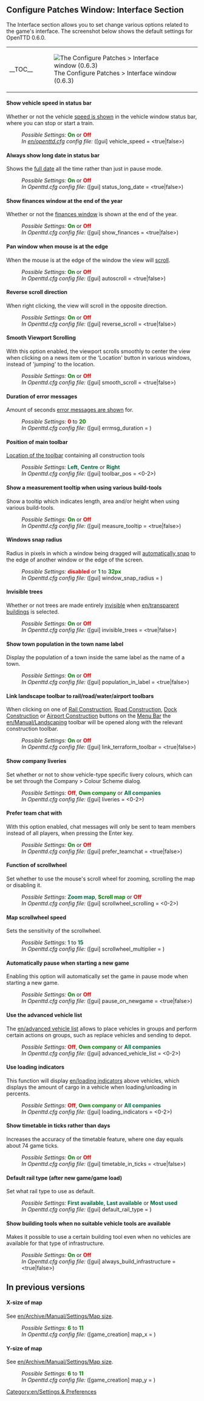 {{en/-}}{{en/Patch Config}}

==Configure Patches Window: Interface Section==
The Interface section allows you to set change various options related to the game's interface. The screenshot below shows the default settings for OpenTTD 0.6.0.
{| align="center"
|- valign="top"
|__TOC__
|[[File:en/0.6.0 configurepatches interface.png|frame|center|The Configure Patches > Interface window (0.6.3)]]
|}

====Show vehicle speed in status bar====
{{en/Feature|Old|align="right"|text=(since 0.2.0)}}
Whether or not the vehicle [[en/show vehicle speed|speed is shown]] in the vehicle window status bar, where you can stop or start a train.
:''Possible Settings:'' <span style="color:green">'''On'''</span> or <span style="color:red">'''Off'''</span>
:''In [[en/openttd.cfg]] config file:'' ([gui] vehicle_speed = <true|false>)
{{en/-}}
====Always show long date in status bar====
{{en/Feature|Old|align="right"|text=(since 0.2.0)}}
Shows the [[en/long date in status bar|full date]] all the time rather than just in pause mode.
:''Possible Settings:'' <span style="color:green">'''On'''</span> or <span style="color:red">'''Off'''</span>
:''In Openttd.cfg config file:'' ([gui] status_long_date = <true|false>)
{{en/-}}
====Show finances window at the end of the year====
{{en/Feature|Old|align="right"|text=(since 0.2.0)}}
Whether or not the [[en/show finances at end of year|finances window]] is shown at the end of the year.
:''Possible Settings:'' <span style="color:green">'''On'''</span> or <span style="color:red">'''Off'''</span>
:''In Openttd.cfg config file:'' ([gui] show_finances = <true|false>)
{{en/-}}
====Pan window when mouse is at the edge====
{{en/Feature|Old|align="right"|text=(since 0.2.0)}}
When the mouse is at the edge of the window the view will [[en/autoscroll|scroll]].
:''Possible Settings:'' <span style="color:green">'''On'''</span> or <span style="color:red">'''Off'''</span>
:''In Openttd.cfg config file:'' ([gui] autoscroll = <true|false>)
{{en/-}}
====Reverse scroll direction====
{{en/Feature|Old|align="right"|text=(since 0.4.5)}}
When right clicking, the view will scroll in the opposite direction.
:''Possible Settings:'' <span style="color:green">'''On'''</span> or <span style="color:red">'''Off'''</span>
:''In Openttd.cfg config file:'' ([gui] reverse_scroll = <true|false>)
{{en/-}}
==== Smooth Viewport Scrolling ====
{{en/Feature|0.6|align="right"|text=(since 0.6.0)}}
With this option enabled, the viewport scrolls smoothly to center the view when clicking on a news item or the 'Location' button in various windows, instead of 'jumping' to the location.
:''Possible Settings:'' <span style="color:green">'''On'''</span> or <span style="color:red">'''Off'''</span>
:''In Openttd.cfg config file:'' ([gui] smooth_scroll = <true|false>)
{{en/-}}
====Duration of error messages====
{{en/Feature|Old|align="right"|text=(since 0.3.2)}}
Amount of seconds [[en/error message duration|error messages are shown]] for.
:''Possible Settings:'' <span style="color:red">'''0'''</span> to <span style="color:green">'''20'''</span>
:''In Openttd.cfg config file:'' ([gui] errmsg_duration = <num_val>)
{{en/-}}
====Position of main toolbar====
{{en/Feature|Old|align="right"|text=(since 0.3.4)}}
[[en/toolbar position|Location of the toolbar]] containing all construction tools
:''Possible Settings:'' <span style="color:#00693E">'''Left'''</span>, <span style="color:#00693E">'''Centre'''</span> or <span style="color:#00693E">'''Right'''</span>
:''In Openttd.cfg config file:'' ([gui] toolbar_pos = <0-2>)
{{en/-}}
==== Show a measurement tooltip when using various build-tools ====
{{en/Feature|0.5|align="right"|text=(since 0.5.0)}}
Show a tooltip which indicates length, area and/or height when using various build-tools.
:''Possible Settings:'' <span style="color:green">'''On'''</span> or <span style="color:red">'''Off'''</span>
:''In Openttd.cfg config file:'' ([gui] measure_tooltip = <true|false>)
{{en/-}}
====Windows snap radius====
{{en/Feature|Old|align="right"|text=(since 0.3.5)}}
Radius in pixels in which a window being dragged will [[en/window snap radius|automatically snap]] to the edge of another window or the edge of the screen.
:''Possible Settings:'' <span style="color:red">'''disabled'''</span> or <span style="color:Green">'''1'''</span> to <span style="color:Green">'''32px'''</span>
:''In Openttd.cfg config file:'' ([gui] window_snap_radius = <num_val>)
{{en/-}}
====Invisible trees====
{{en/Feature|-0.6|align="right"|text=(0.3.4 to 0.6.3)}}
Whether or not trees are made entirely [[en/invisible trees|invisible]] when [[en/transparent buildings]] is selected.
:''Possible Settings:'' <span style="color:green">'''On'''</span> or <span style="color:red">'''Off'''</span>
:''In Openttd.cfg config file:'' ([gui] invisible_trees = <true|false>)
====Show town population in the town name label====
{{en/Feature|Old|align="right"|text=(since 0.3.6)}}
Display the population of a town inside the same label as the name of a town.
:''Possible Settings:'' <span style="color:green">'''On'''</span> or <span style="color:red">'''Off'''</span>
:''In Openttd.cfg config file:'' ([gui] population_in_label = <true|false>)
{{en/-}}
====Link landscape toolbar to rail/road/water/airport toolbars====
{{en/Feature|Old|align="right"|text=(since 0.4.0.1)}}
When clicking on one of [[en/Railway Construction|Rail Construction]], [[en/Road Construction|Road Construction]], [[en/Dock Construction|Dock Construction]] or [[en/Airport Construction|Airport Construction]] buttons on the [[en/Manual/Game interface|Menu Bar]] the [[en/Manual/Landscaping]] toolbar will be opened along with the relevant construction toolbar.
:''Possible Settings:'' <span style="color:green">'''On'''</span> or <span style="color:red">'''Off'''</span>
:''In Openttd.cfg config file:'' ([gui] link_terraform_toolbar = <true|false>)
{{en/-}}
==== Show company liveries ====
{{en/Feature|0.5|align="right"|text=(since 0.5.0)}}
Set whether or not to show vehicle-type specific livery colours, which can be set through the Company > Colour Scheme dialog.
:''Possible Settings:'' <span style="color:red">'''Off'''</span>, <span style="color:green">'''Own company'''</span> or <span style="color:#00693E">'''All companies'''</span>
:''In Openttd.cfg config file:'' ([gui] liveries = <0-2>)
{{en/-}}
==== Prefer team chat with <ENTER> ====
{{en/Feature|0.5|align="right"|text=(since 0.5.0)}}
With this option enabled, chat messages will only be sent to team members instead of all players, when pressing the Enter key.
:''Possible Settings:'' <span style="color:green">'''On'''</span> or <span style="color:red">'''Off'''</span>
:''In Openttd.cfg config file:'' ([gui] prefer_teamchat = <true|false>)
{{en/-}}
==== Function of scrollwheel ====
{{en/Feature|0.6|align="right"|text=(since 0.6.0)}}
Set whether to use the mouse's scroll wheel for zooming, scrolling the map or disabling it.
:''Possible Settings:'' <span style="color:#00693E">'''Zoom map'''</span>, <span style="color:green">'''Scroll map'''</span> or <span style="color:red">'''Off'''</span>
:''In Openttd.cfg config file:'' ([gui] scrollwheel_scrolling = <0-2>)
{{en/-}}
==== Map scrollwheel speed ====
{{en/Feature|0.6|align="right"|text=(since 0.6.0)}}
Sets the sensitivity of the scrollwheel.
:''Possible Settings:'' <span style="color:#00693E">'''1'''</span> to <span style="color:#00693E">'''15'''</span>
:''In Openttd.cfg config file:'' ([gui] scrollwheel_multiplier = <num_val>)
{{en/-}}
==== Automatically pause when starting a new game ====
{{en/Feature|0.6|align="right"|text=(since 0.6.0)}}
Enabling this option will automatically set the game in pause mode when starting a new game.
:''Possible Settings:'' <span style="color:green">'''On'''</span> or <span style="color:red">'''Off'''</span>
:''In Openttd.cfg config file:'' ([gui] pause_on_newgame = <true|false>)
{{en/-}}
==== Use the advanced vehicle list ====
{{en/Feature|0.6|align="right"|text=(since 0.6.0)}}
The [[en/advanced vehicle list]] allows to place vehicles in groups and perform certain actions on groups, such as replace vehicles and sending to depot.
:''Possible Settings:'' <span style="color:red">'''Off'''</span>, <span style="color:green">'''Own company'''</span> or <span style="color:#00693E">'''All companies'''</span>
:''In Openttd.cfg config file:'' ([gui] advanced_vehicle_list = <0-2>)
{{en/-}}
==== Use loading indicators ====
{{en/Feature|0.6|align="right"|text=(since 0.6.0)}}
This function will display [[en/loading indicators]] above vehicles, which displays the amount of cargo in a vehicle when loading/unloading in percents.
:''Possible Settings:'' <span style="color:red">'''Off'''</span>, <span style="color:green">'''Own company'''</span> or <span style="color:#00693E">'''All companies'''</span>
:''In Openttd.cfg config file:'' ([gui] loading_indicators = <0-2>)
{{en/-}}
==== Show timetable in ticks rather than days ====
{{en/Feature|0.6|align="right"|text=(since 0.6.0)}}
Increases the accuracy of the timetable feature, where one day equals about 74 game ticks.
:''Possible Settings:'' <span style="color:green">'''On'''</span> or <span style="color:red">'''Off'''</span>
:''In Openttd.cfg config file:'' ([gui] timetable_in_ticks = <true|false>)
{{en/-}}
==== Default rail type (after new game/game load) ====
{{en/Feature|0.6|align="right"|text=(since 0.6.0)}}
Set what rail type to use as default.
:''Possible Settings:'' <span style="color:#00693E">'''First available'''</span>, <span style="color:#00693E">'''Last available'''</span> or <span style="color:#00693E">'''Most used'''</span>
:''In Openttd.cfg config file:'' ([gui] default_rail_type = <num_val>)
{{en/-}}
==== Show building tools when no suitable vehicle tools are available ====
{{en/Feature|0.6|align="right"|text=(since 0.6.0)}}
Makes it possible to use a certain building tool even when no vehicles are available for that type of infrastructure.
:''Possible Settings:'' <span style="color:green">'''On'''</span> or <span style="color:red">'''Off'''</span>
:''In Openttd.cfg config file:'' ([gui] always_build_infrastructure = <true|false>)
{{en/-}}

== In previous versions ==
==== X-size of map ====
{{en/Feature|-Old|align="right"|text=(0.4.0 to 0.4.8)}}
See [[en/Archive/Manual/Settings/Map size]].
:''Possible Settings:'' <span style="color:green">'''6'''</span> to <span style="color:green">'''11'''</span>
:''In Openttd.cfg config file:'' ([game_creation] map_x = <num_val>)
{{en/-}}
==== Y-size of map ====
{{en/Feature|-Old|align="right"|text=(0.4.0 to 0.4.8)}}
See [[en/Archive/Manual/Settings/Map size]].
:''Possible Settings:'' <span style="color:green">'''6'''</span> to <span style="color:green">'''11'''</span>
:''In Openttd.cfg config file:'' ([game_creation] map_y = <num_val>)
{{en/-}}
[[Category:en/Settings & Preferences]]
